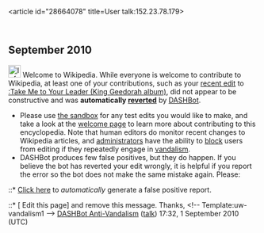 <article id="28664078" title=User talk:152.23.78.179>
	<talkpage id="28664078" title="User talk:152.23.78.179">


==September 2010==
[[Image:Information.png|25px]] Welcome to Wikipedia. While everyone is welcome to contribute to Wikipedia, at least one of your contributions, such as your [http://en.wikipedia.org/w/index.php?diff=382313065 recent edit] to [[:Take Me to Your Leader (King Geedorah album)]], did not appear to be constructive and was '''automatically [http://en.wikipedia.org/w/index.php?diff=next&amp;oldid=382313065 reverted]''' by [[User:DASHBot|DASHBot]]. 
* Please use [[Wikipedia:Sandbox|the sandbox]] for any test edits you would like to make, and take a look at the [[Wikipedia:Introduction|welcome page]] to learn more about contributing to this encyclopedia. Note that human editors do monitor recent changes to Wikipedia articles, and [[WP:ADMINS|administrators]] have the ability to [[WP:BLOCK|block]] users from editing if they repeatedly engage in [[WP:vandalism|vandalism]].
* DASHBot produces few false positives, but they do happen. If you believe the bot has reverted your edit wrongly, it is helpful if you report the error so the bot does not make the same mistake again.  Please:
::* [http://toolserver.org/~tim1357/cgi-bin/false_positive.py?diff=382313065 Click here] to  ''automatically'' generate a false positive report.
::* [{{fullurl:{{FULLPAGENAME}}|action=edit}} Edit this page] and remove this message.
Thanks, &lt;!-- Template:uw-vandalism1 --&gt; [[User:DASHBot/Anti-Vandalism|DASHBot Anti-Vandalism]] ([[User talk:DASHBot/Anti-Vandalism|talk]]) 17:32, 1 September 2010 (UTC)
	</talkpage>
</article>